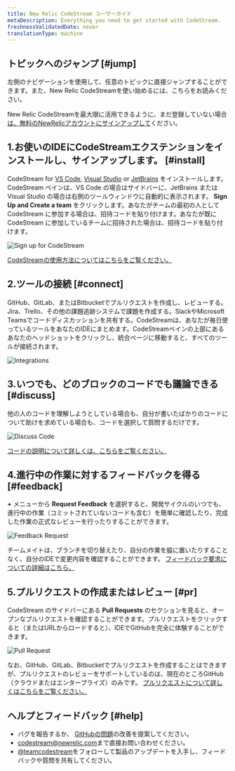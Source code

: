 ```yaml
---
title: New Relic CodeStream ユーザーガイド
metaDescription: Everything you need to get started with CodeStream.
freshnessValidatedDate: never
translationType: machine
---
```







## トピックへのジャンプ [#jump]

左側のナビゲーションを使用して、任意のトピックに直接ジャンプすることができます。また、New Relic CodeStreamを使い始めるには、こちらをお読みください。

New Relic CodeStreamを最大限に活用できるように、まだ登録していない場合[は、無料のNewRelicアカウントにサインアップして](https://newrelic.com/signup)ください。

## 1.お使いのIDEにCodeStreamエクステンションをインストールし、サインアップします。 [#install]

CodeStream for [VS Code](https://marketplace.visualstudio.com/items?itemName=CodeStream.codestream), [Visual Studio](https://marketplace.visualstudio.com/items?itemName=CodeStream.codestream-vs) or [JetBrains](https://plugins.jetbrains.com/plugin/12206-codestream) をインストールします。CodeStream ペインは、VS Code の場合はサイドバーに、JetBrains または Visual Studio の場合は右側のツールウィンドウに自動的に表示されます。 **Sign Up and Create a team** をクリックします。あなたがチームの最初の人として CodeStream に参加する場合は、招待コードを貼り付けます。あなたが既に CodeStream に参加しているチームに招待された場合は、招待コードを貼り付けます。

<img
  alt="Sign up for CodeStream"
  src={codestreamTeamSignUp}
/>

[CodeStreamの使用方法についてはこちらをご覧ください。](/docs/codestream/start-here/install-codestream)

## 2.ツールの接続 [#connect]

GitHub、GitLab、またはBitbucketでプルリクエストを作成し、レビューする。Jira、Trello、その他の課題追跡システムで課題を作成する。SlackやMicrosoft Teamsでコードディスカッションを共有する。CodeStreamは、あなたが毎日使っているツールをあなたのIDEにまとめます。CodeStreamペインの上部にあるあなたのヘッドショットをクリックし、統合ページに移動すると、すべてのツールが接続されます。

<img
  alt="Integrations"
  src={codestreamCodeHostIssueProviderIntegrations}
/>

## 3.いつでも、どのブロックのコードでも議論できる [#discuss]

他の人のコードを理解しようとしている場合も、自分が書いたばかりのコードについて助けを求めている場合も、コードを選択して質問するだけです。

<img
  alt="Discuss Code"
  src={codestreamDiscussCodeExample}
/>

[コードの説明について詳しくは、こちらをご覧ください。](/docs/codestream/how-use-codestream/discuss-code)

## 4.進行中の作業に対するフィードバックを得る [#feedback]

**+** メニューから **Request Feedback** を選択すると、開発サイクルのいつでも、進行中の作業（コミットされていないコードも含む）を簡単に確認したり、完成した作業の正式なレビューを行ったりすることができます。

<img
  alt="Feedback Request"
  src={codestreamFeedbackRequestCodeDiscussion}
/>

チームメイトは、ブランチを切り替えたり、自分の作業を脇に置いたりすることなく、自分のIDEで変更内容を確認することができます。 [フィードバック要求についての詳細はこちら。](/docs/codestream/how-use-codestream/feedback-requests-section)

## 5.プルリクエストの作成またはレビュー [#pr]

CodeStream のサイドバーにある **Pull Requests** のセクションを見ると、オープンなプルリクエストを確認することができます。プルリクエストをクリックすると（またはURLからロードすると）、IDEでGitHubを完全に体験することができます。

<img
  alt="Pull Request"
  src={codestreamPullRequestExample}
/>

なお、GitHub、GitLab、Bitbucketでプルリクエストを作成することはできますが、プルリクエストのレビューをサポートしているのは、現在のところGitHub（クラウドまたはエンタープライズ）のみです。 [プルリクエストについて詳しくはこちらをご覧ください。](/docs/codestream/how-use-codestream/pull-requests-section)

## ヘルプとフィードバック [#help]

* バグを報告するか、 [GitHubの問題](https://github.com/TeamCodeStream/CodeStream/issues)の改善を提案してください。
* [codestream@newrelic.com](mailto:codestream@newrelic.com)まで直接お問い合わせください。
* [@teamcodestream](http://twitter.com/teamcodestream)をフォローして製品のアップデートを入手し、フィードバックや質問を共有してください。